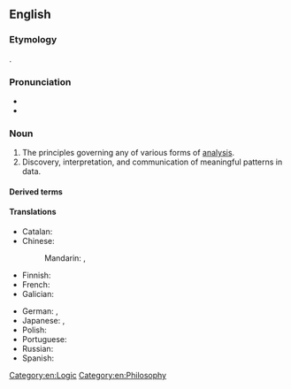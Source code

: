 ==English==
{{wikipedia}}

===Etymology===
{{bor+|en|grc|ἀναλυτικά||science of analysis}}.

===Pronunciation===
* {{IPA|en|/ˌæn.əˈlɪt.ɪks/}}
* {{hyph|en|an|a|lyt|ics}}

===Noun===
{{en-noun|-}}

# The principles governing any of various forms of [[analysis]].
# Discovery, interpretation, and communication of meaningful patterns in data.

====Derived terms====
{{col3|en
|cryptanalytics
|seroanalytics
|nanoanalytics
|immunoanalytics}}

====Translations====
{{trans-top|application of computer technology, operational research, and statistics to solve problems}}
* Catalan: {{t|ca|analítica|f}}
* Chinese:
*: Mandarin: {{t+|cmn|分析學|sc=Hani}}, {{t+|cmn|分析学|tr=fēnxīxué|sc=Hani}}
* Finnish: {{t|fi|analytiikka}}
* French: {{t+|fr|analytique|f}}
* Galician: {{t|gl|analítica|f}}
{{trans-mid}}
* German: {{t|de|Analytics|f}}, {{t+|de|Analytik|f}}
* Japanese: {{t|ja|分析論|tr=ぶんせきろん, bunsekiron|sc=Jpan}} {{qualifier|theory}}, {{t+|ja|解析学|tr=かいせきがく, kaisekigaku|sc=Jpan}}
* Polish: {{t|pl|analityka|f}}
* Portuguese: {{t+|pt|análise|f}}
* Russian: {{t+|ru|анали́тика|f}}
* Spanish: {{t+|es|analítica|f}}
{{trans-bottom}}

[[Category:en:Logic]]
[[Category:en:Philosophy]]